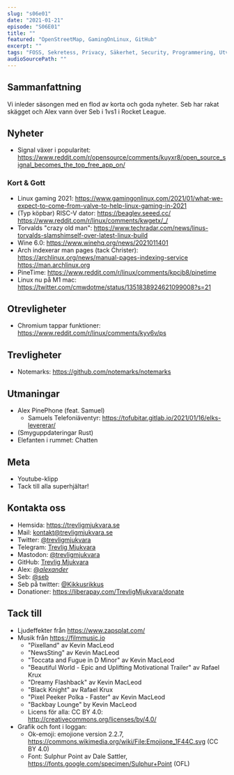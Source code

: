 ```yaml
---
slug: "s06e01"
date: "2021-01-21"
episode: "S06E01"
title: ""
featured: "OpenStreetMap, GamingOnLinux, GitHub"
excerpt: ""
tags: "FOSS, Sekretess, Privacy, Säkerhet, Security, Programmering, Utveckling, Mjukvara, PinePhone, Technology, Linux, Open Source, Pine64"
audioSourcePath: ""
---
```

## Sammanfattning
Vi inleder säsongen med en flod av korta och goda nyheter. Seb har rakat skägget och Alex vann över Seb i 1vs1 i Rocket League.

## Nyheter
- Signal växer i popularitet: https://www.reddit.com/r/opensource/comments/kuyxr8/open_source_signal_becomes_the_top_free_app_on/

### Kort & Gott 
- Linux gaming 2021: https://www.gamingonlinux.com/2021/01/what-we-expect-to-come-from-valve-to-help-linux-gaming-in-2021
- (Typ köpbar) RISC-V dator: https://beaglev.seeed.cc/ https://www.reddit.com/r/linux/comments/kwgetx/_/
- Torvalds "crazy old man": https://www.techradar.com/news/linus-torvalds-slamshimself-over-latest-linux-build
- Wine 6.0: https://www.winehq.org/news/2021011401
- Arch indexerar man pages (tack Christer): https://archlinux.org/news/manual-pages-indexing-service https://man.archlinux.org 
- PineTime: https://www.reddit.com/r/linux/comments/kpcjb8/pinetime
- Linux nu på M1 mac: https://twitter.com/cmwdotme/status/1351838924621099008?s=21

## Otrevligheter
- Chromium tappar funktioner: https://www.reddit.com/r/linux/comments/kyv6v/ps

## Trevligheter
- Notemarks: https://github.com/notemarks/notemarks

## Utmaningar
- Alex PinePhone (feat. Samuel) 
    - Samuels Telefoniäventyr: https://tofubitar.gitlab.io/2021/01/16/elks-levererar/
- (Smyguppdateringar Rust)
- Elefanten i rummet: Chatten

## Meta
- Youtube-klipp
- Tack till alla superhjältar!

## Kontakta oss
- Hemsida: https://trevligmjukvara.se
- Mail: kontakt@trevligmjukvara.se
- Twitter: [@trevligmjukvara](https://twitter.com/trevligmjukvara)
- Telegram: [Trevlig Mjukvara](https://t.me/trevligmjukvara)
- Mastodon: [@trevligmjukvara](https://mastodon.linuxkompis.se/@trevligmjukvara)
- GitHub: [Trevlig Mjukvara](https://github.com/trevligmjukvara)
- Alex: [@_alexander_](https://mastodon.online/@_alexander_)
- Seb: [@seb](https://social.gelotte.dev/@seb)
- Seb på twitter: [@Kikkusrikkus](https://twitter.com/Kikkusrikkus)
- Donationer: https://liberapay.com/TrevligMjukvara/donate

## Tack till
- Ljudeffekter från https://www.zapsplat.com/
- Musik från https://filmmusic.io
  - "Pixelland" av Kevin MacLeod
  - "NewsSting" av Kevin MacLeod
  - "Toccata and Fugue in D Minor" av Kevin MacLeod
  - "Beautiful World - Epic and Uplifting Motivational Trailer" av Rafael Krux
  - "Dreamy Flashback" av Kevin MacLeod
  - "Black Knight" av Rafael Krux
  - "Pixel Peeker Polka - Faster" av Kevin MacLeod
  - "Backbay Lounge" by Kevin MacLeod
  - Licens för alla: CC BY 4.0: http://creativecommons.org/licenses/by/4.0/
- Grafik och font i loggan:
  - Ok-emoji: emojione version 2.2.7, https://commons.wikimedia.org/wiki/File:Emojione_1F44C.svg (CC BY 4.0)
  - Font: Sulphur Point av Dale Sattler, https://fonts.google.com/specimen/Sulphur+Point (OFL)
